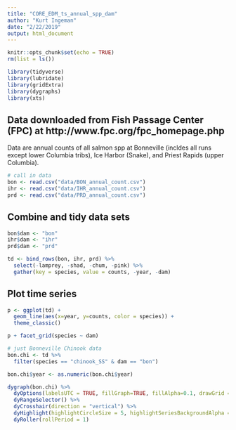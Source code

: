 ```yaml
---
title: "CORE_EDM_ts_annual_spp_dam"
author: "Kurt Ingeman"
date: "2/22/2019"
output: html_document
---
```


```r
knitr::opts_chunk$set(echo = TRUE)
rm(list = ls())

library(tidyverse)
library(lubridate)
library(gridExtra)
library(dygraphs)
library(xts)

```

## Data downloaded from Fish Passage Center (FPC) at http://www.fpc.org/fpc_homepage.php

Data are annual counts of all salmon spp at Bonneville (incldes all runs except lower Columbia tribs), Ice Harbor (Snake), and Priest Rapids (upper Columbia).

```r
# call in data
bon <- read.csv("data/BON_annual_count.csv")
ihr <- read.csv("data/IHR_annual_count.csv")
prd <- read.csv("data/PRD_annual_count.csv")
```

## Combine and tidy data sets

```r
bon$dam <- "bon"
ihr$dam <- "ihr"
prd$dam <- "prd"

td <- bind_rows(bon, ihr, prd) %>% 
  select(-lamprey, -shad, -chum, -pink) %>% 
  gather(key = species, value = counts, -year, -dam)

```

## Plot time series

```r

p <- ggplot(td) +
  geom_line(aes(x=year, y=counts, color = species)) +
  theme_classic()

p + facet_grid(species ~ dam)

```


```r
# just Bonneville Chinook data
bon.chi <- td %>% 
  filter(species == "chinook_SS" & dam == "bon")

bon.chi$year <- as.numeric(bon.chi$year)

dygraph(bon.chi) %>%
  dyOptions(labelsUTC = TRUE, fillGraph=TRUE, fillAlpha=0.1, drawGrid = FALSE, colors="#D8AE5A") %>%
  dyRangeSelector() %>%
  dyCrosshair(direction = "vertical") %>%
  dyHighlight(highlightCircleSize = 5, highlightSeriesBackgroundAlpha = 0.2, hideOnMouseOut = FALSE)  %>%
  dyRoller(rollPeriod = 1)
```

